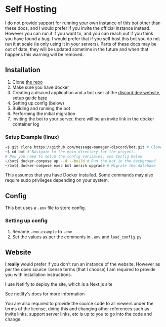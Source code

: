 
# Self Hosting

<Hint type="warn">
  I do not provide support for running your own instance of this bot other than
  these docs, and I would prefer if you invite the official instance instead.
  However you can run it if you want to, and you can reach out if you think you
  have found a bug. I would prefer that if you self host this bot you do not run
  it at scale (ie only using it in your servers).
</Hint>

<Hint type="warn">
  Parts of these docs may be out of date, they will be updated sometime in the
  future and when that happens this warning will be removed.
</Hint>

## Installation

1. Clone [the repo](https://github.com/message-manager-discord/bot)
2. Make sure you have docker
3. Creating a discord application and a bot user at the [discord dev website](https://discord.com/developers/applications), setup guide [here](https://discordpy.readthedocs.io/en/latest/discord.html#creating-a-bot-account)
4. Setting up config (below)
5. Building and running the bot
6. Performing the initial migration
7. Inviting the bot to your server, there will be an invite link in the docker container log

### Setup Example (linux)

```bash
~$ git clone https://github.com/message-manager-discord/bot.git # Clone the github repo
~$ cd bot # Navigate to the main directory for the project.
# Now you need to setup the config variables, see Config below
~/bot$ docker-compose up --d --build # Run the bot in the background
~/bot$ docker-compose exec bot aerich upgrade # Migrate the database
```

<Hint type="warn">
  This assumes that you have Docker installed. Some commands may also require
  sudo privileges depending on your system.
</Hint>

## Config

This bot uses a `.env` file to store config.

### Setting up config

1. Rename `.env.example` to `.env`
2. Set the values as per the comments in `.env` and `load_config.py`

## Website

I **really** would prefer if you don't run an instance of the website.
However as per the open source license terms (that I choose) I am required to provide you with installation instructions.

I use Netlify to deploy the site, which is a Next.js site

See netlify's docs for more information

You are also required to provide the source code to all viewers under the terms of the license, doing this and changing other references such as invite links, support server links, etc is up to you to go into the code and change.
